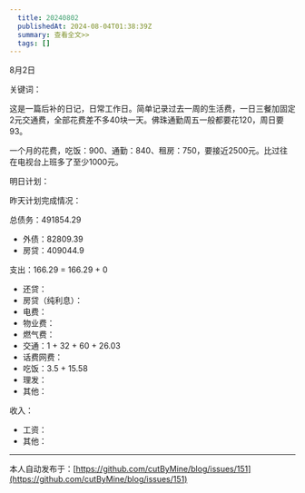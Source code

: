 ```yaml
---
  title: 20240802
  publishedAt: 2024-08-04T01:38:39Z
  summary: 查看全文>>
  tags: []
---
```


8月2日 

关键词：

这是一篇后补的日记，日常工作日。简单记录过去一周的生活费，一日三餐加固定2元交通费，全部花费差不多40块一天。佛珠通勤周五一般都要花120，周日要93。

一个月的花费，吃饭：900、通勤：840、租房：750，要接近2500元。比过往在电视台上班多了至少1000元。

明日计划：

昨天计划完成情况：

总债务：491854.29
- 外债：82809.39
- 房贷：409044.9

支出：166.29 = 166.29 + 0
- 还贷：
- 房贷（纯利息）：
- 电费：
- 物业费：
- 燃气费：
- 交通：1 + 32 + 60 + 26.03
- 话费网费：
- 吃饭：3.5 + 15.58
- 理发：
- 其他：

收入：
- 工资：
- 其他：


---
本人自动发布于：[https://github.com/cutByMine/blog/issues/151](https://github.com/cutByMine/blog/issues/151)
